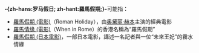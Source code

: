 {{noteTA
|T=zh-hans:罗马假日 (消歧义); zh-hant:羅馬假期 (消歧義);
|1=zh-hans:奥黛丽·赫本;zh-hk:柯德莉·夏萍;zh-tw:奧黛麗·赫本;
}}

'''-{zh-hans:罗马假日; zh-hant:羅馬假期;}-'''可能指：

*[[羅馬假期_(電影)|羅馬假期 (電影)]]（Roman Holiday），由[[奥黛丽·赫本|奥黛丽·赫本]]主演的經典電影
*[[羅馬不思議|羅馬情缘 (電影)]]（When in Rome）的香港名稱為“羅馬假期”
*[[羅馬假期_(日本電影)|羅馬假期 (日本電影)]]，一部日本電影，講述一名記者與一位“未來王妃”的霧水情緣

{{disambig|Cat=四字作品消歧义}}